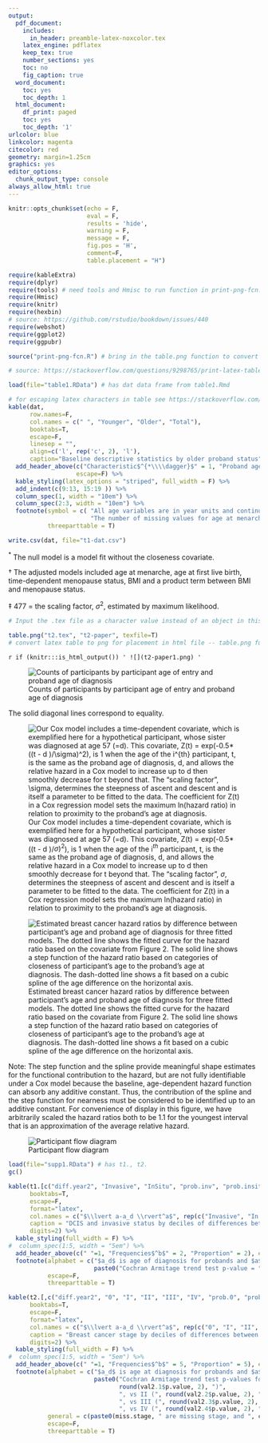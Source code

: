 ```yaml
---
output:
  pdf_document:
    includes:
      in_header: preamble-latex-noxcolor.tex
    latex_engine: pdflatex
    keep_tex: true
    number_sections: yes
    toc: no
    fig_caption: true
  word_document:
    toc: yes
    toc_depth: 1
  html_document:
    df_print: paged
    toc: yes
    toc_depth: '1'
urlcolor: blue
linkcolor: magenta
citecolor: red
geometry: margin=1.25cm
graphics: yes
editor_options: 
  chunk_output_type: console
always_allow_html: true
---
```


```r
knitr::opts_chunk$set(echo = F, 
                      eval = F,
                      results = 'hide', 
                      warning = F,
                      message = F,
                      fig.pos = 'H',
                      comment=F,
                      table.placement = "H")

```


```r
require(kableExtra)
require(dplyr)
require(tools) # need tools and Hmisc to run function in print-png-fcn.R below.
require(Hmisc)
require(knitr)
require(hexbin)
# source: https://github.com/rstudio/bookdown/issues/440
require(webshot)
require(ggplot2)
require(ggpubr)

```


```r
source("print-png-fcn.R") # bring in the table.png function to convert latex table to a png for placement in html bookdown files

# source: https://stackoverflow.com/questions/9298765/print-latex-table-directly-to-an-image-png-or-other

```


<!-- From table1.Rmd -->

<!-- # Tables and figures for manuscript: Familial aggregation of age of onset for breast cancer risk -->


```r

load(file="table1.RData") # has dat data frame from table1.Rmd

# for escaping latex characters in table see https://stackoverflow.com/questions/52070416/kable-kableextra-add-superscript-to-group-labels-in-group-rows
kable(dat, 
      row.names=F,
      col.names = c(" ", "Younger", "Older", "Total"),
      booktabs=T,
      escape=F,
      linesep = "",
      align=c('l', rep('c', 2), 'l'),
      caption="Baseline descriptive statistics by older proband status") %>%
  add_header_above(c("Characteristic$^{*\\\\dagger}$" = 1, "Proband age relative to participant age"=2, " "=1),  
                   escape=F) %>%
  kable_styling(latex_options = "striped", full_width = F) %>%
  add_indent(c(9:13, 15:19 )) %>%
  column_spec(1, width = "10em") %>%
  column_spec(2:3, width = "10em") %>%
  footnote(symbol = c( "All age variables are in year units and continuous variables are characterized by median [interquartile range].",
                       "The number of missing values for age at menarche, BMI, and age at first birth are 37, 11, and 63, respectively. "),
           threeparttable = T)

write.csv(dat, file="t1-dat.csv")

```

\clearpage
\newpage

<!-- Source: table2.Rmd -->

\blandscape

\begin{table}[!htb]
\centering
\caption{Breast cancer hazard ratios (and 95\% confidence intervals) for step function and closeness covariate models}
\input{t2.tex}
\end{table}


$^*$ The null model is a model fit without the closeness covariate.

$\dagger$ The adjusted models included age at menarche, age at first live birth, time-dependent menopause status, BMI and a product term between BMI and menopause status.

$\ddagger$ 477 = the scaling factor, $\sigma^2$, estimated by maximum likelihood.

\elandscape

<!-- Convert latex file to png so shows up in html gitbook. -->

```r
# Input the .tex file as a character value instead of an object in this particular case. I updated the table.png function to allow for this.

table.png("t2.tex", "t2-paper", texfile=T) 
# convert latex table to png for placement in html file -- table.png function from 'print-png-fcn.R' script. Run as source at top of this script.

```

<!-- Note: Add png of latex table if html file (gitbook). -->

`r if (knitr:::is_html_output()) '
![](t2-paper1.png)
'`


\blandscape

<!-- From afig1.Rmd -->
<!-- ### Heatmaps of proband dx age by participant entry age -->


![Counts of participants by participant age of entry and proband age of diagnosis](afig1-bw.png)

The solid diagonal lines correspond to equality.

<!-- Source: fig1.Rmd -->


![Our Cox model includes a time-dependent covariate, which is exemplified here for a hypothetical participant, whose sister was diagnosed at age 57 (=d). This covariate, Z(t) = exp(-0.5*((t - d )/$\sigma)^2$), is 1 when the age of the i$^{th}$ participant, t, is the same as the proband age of diagnosis, d, and allows the relative hazard in a Cox model to increase up to d then smoothly decrease for t beyond that. The “scaling factor”, $\sigma$, determines the steepness of ascent and descent and is itself a parameter to be fitted to the data. The coefficient for Z(t) in a Cox regression model sets the maximum ln(hazard ratio) in relation to proximity to the proband’s age at diagnosis.](fig1bw.png)


<!-- Source: from fig2.Rmd  -->

\vspace*{-15mm}

![Estimated breast cancer hazard ratios by difference between participant's age and proband age of diagnosis for three fitted models. The dotted line shows the fitted curve for the hazard ratio based on the covariate from Figure 2. The solid line shows a step function of the hazard ratio based on categories of closeness of participant's age to the proband's age at diagnosis. The dash-dotted line shows a fit based on a cubic spline of the age difference on the horizontal axis.](fig2-ms-bw.png)

\vspace*{-2mm}
Note: The step function and the spline provide meaningful shape estimates for the functional contribution to the hazard, but are not fully identifiable under a Cox model because the baseline, age-dependent hazard function can absorb any additive constant. Thus, the contribution of the spline and the step function for nearness must be considered to be identified up to an additive constant. For convenience of display in this figure, we have arbitrarily scaled the hazard ratios both to be 1.1 for the youngest interval that is an approximation of the average relative hazard.


\elandscape

<div id="refs"></div>

\beginsupplement


<!-- From data-handling.Rmd -->

![Participant flow diagram](flow-redo.png)


\clearpage
\newpage


<!-- From supp-table-stage-dcis.Rmd -->

```r
load(file="supp1.RData") # has t1., t2.
gc()
```


```r

kable(t1.[c("diff.year2", "Invasive", "InSitu", "prob.inv", "prob.insitu")],
      booktabs=T,
      escape=F,
      format="latex",
      col.names = c("$\\lvert a-a_d \\rvert^a$", rep(c("Invasive", "In Situ"), 2)),
      caption = "DCIS and invasive status by deciles of differences between proband and participant age of diagnosis.",
      digits=2) %>%
  kable_styling(full_width = F) %>%
#  column_spec(1:5, width = "5em") %>%
  add_header_above(c(" "=1, "Frequencies$^b$" = 2, "Proportion" = 2), escape=F) %>%
  footnote(alphabet = c("$a_d$ is age of diagnosis for probands and $a$ is the time scale in participant chronological age.",
                        paste0("Cochran Armitage trend test p-value = ", round(test.vals.1$p.value,2))),
           escape=F,
           threeparttable = T)

```


\clearpage
\newpage



```r

kable(t2.[,c("diff.year2", "0", "I", "II", "III", "IV", "prob.0", "prob.I", "prob.II", "prob.III", "prob.IV")],
      booktabs=T,
      escape=F,
      format="latex",
      col.names = c("$\\lvert a-a_d \\rvert^a$", rep(c("0", "I", "II", "III", "IV"), 2)),
      caption = "Breast cancer stage by deciles of differences between proband and participant age of diagnosis.",
      digits=2) %>%
  kable_styling(full_width = F) %>%
#  column_spec(1:5, width = "5em") %>%
  add_header_above(c(" "=1, "Frequencies$^b$" = 5, "Proportion" = 5), escape=F) %>%
  footnote(alphabet = c("$a_d$ is age at diagnosis for probands and $a$ is the time scale in participant chronological age.",
                        paste0("Cochran Armitage trend test p-values for stage 0 vs I (",
                               round(val2.1$p.value, 2), ")",
                               ", vs II (", round(val2.2$p.value, 2), ")",
                               ", vs III (", round(val2.3$p.value, 2), ")",
                               ", vs IV (", round(val2.4$p.value, 2), ")")),
           general = c(paste0(miss.stage, " are missing stage, and ", cannot.stage, " cases were stage X (cannot stage)")),
           escape=F,
           threeparttable = T)


```